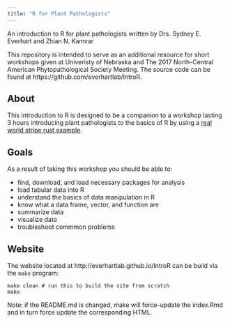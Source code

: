 ```yaml
---
title: "R for Plant Pathologists"
---
```



An introduction to R for plant pathologists written by Drs. Sydney E. Everhart
and Zhian N. Kamvar

This repository is intended to serve as an additional resource for short 
workshops given at Univeristy of Nebraska and The 2017 North-Central American
Phytopathological Society Meeting. The source code can be found at 
https://github.com/everhartlab/IntroR.

## About 

This introduction to R is designed to be a companion to a workshop lasting 3 
hours introducing plant pathologists to the basics of R by using a 
[real world stripe rust example]. 

## Goals

As a result of taking this workshop you should be able to:

 - find, download, and load necessary packages for analysis
 - load tabular data into R
 - understand the basics of data manipulation in R
 - know what a data frame, vector, and function are
 - summarize data
 - visualize data
 - troubleshoot commmon problems

[real world stripe rust example]: http://www.apsnet.org/edcenter/advanced/topics/EcologyAndEpidemiologyInR/DiseaseProgress/Pages/StripeRust.aspx "APS Education Center: Using the area under the disease progress curve to compare disease severity"

## Website

The website located at http://everhartlab.github.io/IntroR can be build via the
`make` program:

```make
make clean # run this to build the site from scratch
make
```

Note: if the README.md is changed, make will force-update the index.Rmd and in
turn force update the corresponding HTML.
